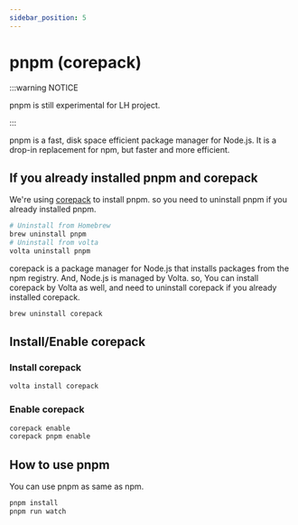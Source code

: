 ```yaml
---
sidebar_position: 5
---
```


# pnpm (corepack)

:::warning NOTICE

pnpm is still experimental for LH project.

:::

pnpm is a fast, disk space efficient package manager for Node.js. It is a drop-in replacement for npm, but faster and more efficient.

## If you already installed pnpm and corepack

We're using [corepack](https://github.com/nodejs/corepack) to install pnpm. so you need to uninstall pnpm if you already installed pnpm.

```bash
# Uninstall from Homebrew
brew uninstall pnpm
# Uninstall from volta
volta uninstall pnpm
```

corepack is a package manager for Node.js that installs packages from the npm registry. And, Node.js is managed by Volta. so, You can install corepack by Volta as well, and need to uninstall corepack if you already installed corepack.

```bash
brew uninstall corepack
```

## Install/Enable corepack

### Install corepack

```bash
volta install corepack
```

### Enable corepack

```bash
corepack enable
corepack pnpm enable
```

## How to use pnpm

You can use pnpm as same as npm.

```bash
pnpm install
pnpm run watch
```
